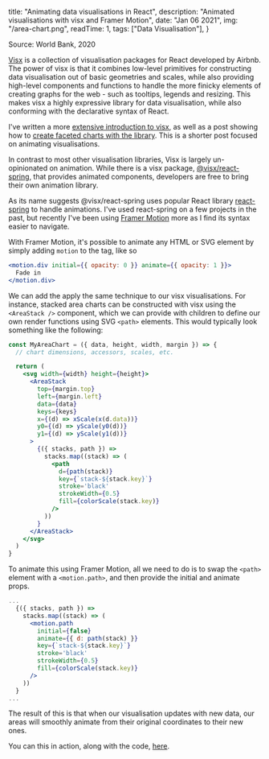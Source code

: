 
  title: "Animating data visualisations in React",
  description: "Animated visualisations with visx and Framer Motion",
  date: "Jan 06 2021",
  img: "/area-chart.png",
  readTime: 1,
  tags: ["Data Visualisation"],
}


<AreaChartWrapper />
<span style={{ display: "flex", justifyContent: "flex-end" }}>
  Source: World Bank, 2020
</span>
<br />

[Visx](https://airbnb.io/visx/) is a collection of visualisation packages for React developed by Airbnb. The power of visx is that it combines low-level primitives for constructing data visualisation out of basic geometries and scales, while also providing high-level components and functions to handle the more finicky elements of creating graphs for the web - such as tooltips, legends and resizing. This makes visx a highly expressive library for data visualisation, while also conforming with the declarative syntax of React.

I've written a more [extensive introduction to visx](https://ownkng.vercel.app/thoughts/data-viz-react), as well as a post showing how to [create faceted charts with the library](https://ownkng.vercel.app/thoughts/facet-line-chart). This is a shorter post focused on animating visualisations.

In contrast to most other visualisation libraries, Visx is largely un-opinionated on animation. While there is a visx package, [@visx/react-spring](https://airbnb.io/visx/docs/react-spring), that provides animated components, developers are free to bring their own animation library.

As its name suggests @visx/react-spring uses popular React library [react-spring](https://www.react-spring.io/) to handle animations. I've used react-spring on a few projects in the past, but recently I've been using [Framer Motion](https://www.framer.com/api/motion) more as I find its syntax easier to navigate.

With Framer Motion, it's possible to animate any HTML or SVG element by simply adding `motion` to the tag, like so

```jsx
<motion.div initial={{ opacity: 0 }} animate={{ opacity: 1 }}>
  Fade in
</motion.div>
```

We can add the apply the same technique to our visx visualisations. For instance, stacked area charts can be constructed with visx using the `<AreaStack />` component, which we can provide with children to define our own render functions using SVG `<path>` elements. This would typically look something like the following:

```jsx
const MyAreaChart = ({ data, height, width, margin }) => {
  // chart dimensions, accessors, scales, etc.

  return (
    <svg width={width} height={height}>
      <AreaStack
        top={margin.top}
        left={margin.left}
        data={data}
        keys={keys}
        x={(d) => xScale(x(d.data))}
        y0={(d) => yScale(y0(d))}
        y1={(d) => yScale(y1(d))}
      >
        {({ stacks, path }) =>
          stacks.map((stack) => (
            <path
              d={path(stack)}
              key={`stack-${stack.key}`}
              stroke='black'
              strokeWidth={0.5}
              fill={colorScale(stack.key)}
            />
          ))
        }
      </AreaStack>
    </svg>
  )
}
```

To animate this using Framer Motion, all we need to do is to swap the `<path>` element with a `<motion.path>`, and then provide the initial and animate props.

```jsx
...
  {({ stacks, path }) =>
    stacks.map((stack) => (
      <motion.path
        initial={false}
        animate={{ d: path(stack) }}
        key={`stack-${stack.key}`}
        stroke='black'
        strokeWidth={0.5}
        fill={colorScale(stack.key)}
      />
    ))
  }
...
```

The result of this is that when our visualisation updates with new data, our areas will smoothly animate from their original coordinates to their new ones.

You can this in action, along with the code, [here](https://codesandbox.io/s/nervous-sun-0n7cr?file=/src/App.js).
